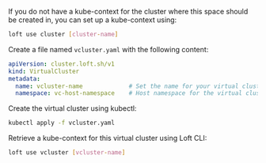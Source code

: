 

<Flow id="create-vcluster-kubectl">
  <Step>

If you do not have a kube-context for the cluster where this space should be created in, you can set up a kube-context using:
```bash
loft use cluster [cluster-name]
```

  </Step>
  <Step>

Create a file named `vcluster.yaml` with the following content:
```yaml {4}
apiVersion: cluster.loft.sh/v1
kind: VirtualCluster
metadata:
  name: vcluster-name             # Set the name for your virtual cluster here
  namespace: vc-host-namespace    # Host namespace for the virtual cluster
```

  </Step>
  <Step>

Create the virtual cluster using kubectl:
```bash
kubectl apply -f vcluster.yaml
```

  </Step>
  <Step>

Retrieve a kube-context for this virtual cluster using Loft CLI:
```bash
loft use vcluster [vcluster-name]
```

  </Step>
</Flow>